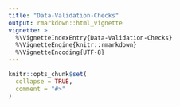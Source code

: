 ```yaml
---
title: "Data-Validation-Checks"
output: rmarkdown::html_vignette
vignette: >
  %\VignetteIndexEntry{Data-Validation-Checks}
  %\VignetteEngine{knitr::rmarkdown}
  %\VignetteEncoding{UTF-8}
---
```


```r
knitr::opts_chunk$set(
  collapse = TRUE,
  comment = "#>"
)
```


